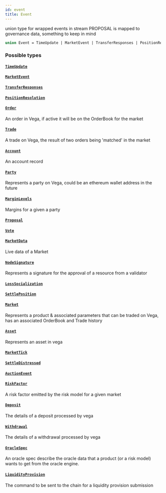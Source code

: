 ```yaml
---
id: event
title: Event
---
```



union type for wrapped events in stream PROPOSAL is mapped to governance data, something to keep in mind

```graphql
union Event = TimeUpdate | MarketEvent | TransferResponses | PositionResolution | Order | Trade | Account | Party | MarginLevels | Proposal | Vote | MarketData | NodeSignature | LossSocialization | SettlePosition | Market | Asset | MarketTick | SettleDistressed | AuctionEvent | RiskFactor | Deposit | Withdrawal | OracleSpec | LiquidityProvision
```


### Possible types

#### [`TimeUpdate`](/docs/v0.47/graphql/objects/time-update) 




#### [`MarketEvent`](/docs/v0.47/graphql/objects/market-event) 




#### [`TransferResponses`](/docs/v0.47/graphql/objects/transfer-responses) 




#### [`PositionResolution`](/docs/v0.47/graphql/objects/position-resolution) 




#### [`Order`](/docs/v0.47/graphql/objects/order) 

An order in Vega, if active it will be on the OrderBook for the market


#### [`Trade`](/docs/v0.47/graphql/objects/trade) 

A trade on Vega, the result of two orders being 'matched' in the market


#### [`Account`](/docs/v0.47/graphql/objects/account) 

An account record


#### [`Party`](/docs/v0.47/graphql/objects/party) 

Represents a party on Vega, could be an ethereum wallet address in the future


#### [`MarginLevels`](/docs/v0.47/graphql/objects/margin-levels) 

Margins for a given a party


#### [`Proposal`](/docs/v0.47/graphql/objects/proposal) 




#### [`Vote`](/docs/v0.47/graphql/objects/vote) 




#### [`MarketData`](/docs/v0.47/graphql/objects/market-data) 

Live data of a Market


#### [`NodeSignature`](/docs/v0.47/graphql/objects/node-signature) 

Represents a signature for the approval of a resource from a validator


#### [`LossSocialization`](/docs/v0.47/graphql/objects/loss-socialization) 




#### [`SettlePosition`](/docs/v0.47/graphql/objects/settle-position) 




#### [`Market`](/docs/v0.47/graphql/objects/market) 

Represents a product & associated parameters that can be traded on Vega, has an associated OrderBook and Trade history


#### [`Asset`](/docs/v0.47/graphql/objects/asset) 

Represents an asset in vega


#### [`MarketTick`](/docs/v0.47/graphql/objects/market-tick) 




#### [`SettleDistressed`](/docs/v0.47/graphql/objects/settle-distressed) 




#### [`AuctionEvent`](/docs/v0.47/graphql/objects/auction-event) 




#### [`RiskFactor`](/docs/v0.47/graphql/objects/risk-factor) 

A risk factor emitted by the risk model for a given market


#### [`Deposit`](/docs/v0.47/graphql/objects/deposit) 

The details of a deposit processed by vega


#### [`Withdrawal`](/docs/v0.47/graphql/objects/withdrawal) 

The details of a withdrawal processed by vega


#### [`OracleSpec`](/docs/v0.47/graphql/objects/oracle-spec) 

An oracle spec describe the oracle data that a product (or a risk model)
wants to get from the oracle engine.


#### [`LiquidityProvision`](/docs/v0.47/graphql/objects/liquidity-provision) 

The command to be sent to the chain for a liquidity provision submission




